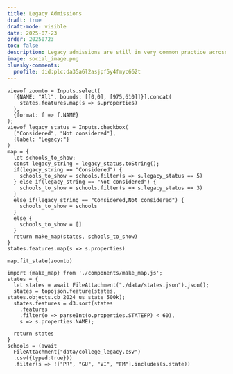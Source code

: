 ```yaml
---
title: Legacy Admissions
draft: true
draft-mode: visible
date: 2025-07-23
order: 20250723
toc: false
description: Legacy admissions are still in very common practice across the country
image: social_image.png
bluesky-comments:
  profile: did:plc:da35a6l2asjpf5y4fmyc662t
---
```



```ojs
viewof zoomto = Inputs.select(
  [{NAME: "All", bounds: [[0,0], [975,610]]}].concat(
    states.features.map(s => s.properties)
  ),
  {format: f => f.NAME}
);
viewof legacy_status = Inputs.checkbox(
  ["Considered", "Not considered"],
  {label: "Legacy:"}  
)
map = {
  let schools_to_show;
  const legacy_string = legacy_status.toString();
  if(legacy_string == "Considered") {
    schools_to_show = schools.filter(s => s.legacy_status == 5)
  } else if(legacy_string == "Not considered") {
    schools_to_show = schools.filter(s => s.legacy_status == 3)
  }
  else if(legacy_string == "Considered,Not considered") {
    schools_to_show = schools
  }
  else {
    schools_to_show = []
  }
  return make_map(states, schools_to_show)
}
states.features.map(s => s.properties)
```

```ojs
map.fit_state(zoomto)
```



```ojs
import {make_map} from './components/make_map.js';
states = {
  let states = await FileAttachment("./data/states.json").json();
  states = topojson.feature(states, states.objects.cb_2024_us_state_500k);
  states.features = d3.sort(states
    .features
    .filter(o => parseInt(o.properties.STATEFP) < 60),
    s => s.properties.NAME);

  return states
}
schools = (await 
  FileAttachment("data/college_legacy.csv")
  .csv({typed:true}))
  .filter(s => !["PR", "GU", "VI", "FM"].includes(s.state))
```
